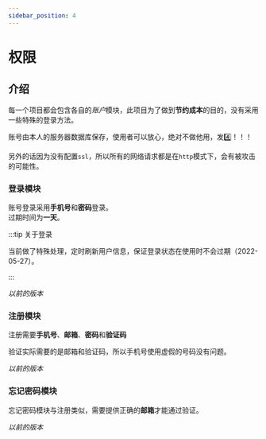 ```yaml
---
sidebar_position: 4
---
```



# 权限  

## 介绍  

  每一个项目都会包含各自的*账户*模块，此项目为了做到**节约成本**的目的，没有采用一些特殊的登录方法。  

  账号由本人的服务器数据库保存，使用者可以放心，绝对不做他用，发4️⃣！！！   

  另外的话因为没有配置`ssl`，所以所有的网络请求都是在`http`模式下，会有被攻击的可能性。  

### 登录模块  

  账号登录采用**手机号**和**密码**登录。  
  过期时间为**一天**。  

:::tip 关于登录

当前做了特殊处理，定时刷新用户信息，保证登录状态在使用时不会过期（2022-05-27）。  

:::

  <ImagePreview alt="登录" src="/img/docs/权限/login-intro-next.jpg" />
  
  *以前的版本*
  <ImagePreview alt="登录" src="/img/docs/权限/login-intro.png" />   

### 注册模块  

  注册需要**手机号**、**邮箱**、**密码**和**验证码**  
  
  验证实际需要的是邮箱和验证码，所以手机号使用虚假的号码没有问题。  

  <ImagePreview alt="注册" src="/img/docs/权限/register-intro-next.jpg" />
  
  *以前的版本*
  <ImagePreview alt="注册" src="/img/docs/权限/register-intro.png" /> 

### 忘记密码模块  

  忘记密码模块与注册类似，需要提供正确的**邮箱**才能通过验证。  

  <ImagePreview alt="忘记密码" src="/img/docs/权限/forget-intro-next.jpg" />
  
  *以前的版本*
  <ImagePreview alt="忘记密码" src="/img/docs/权限/forget-intro.png" /> 